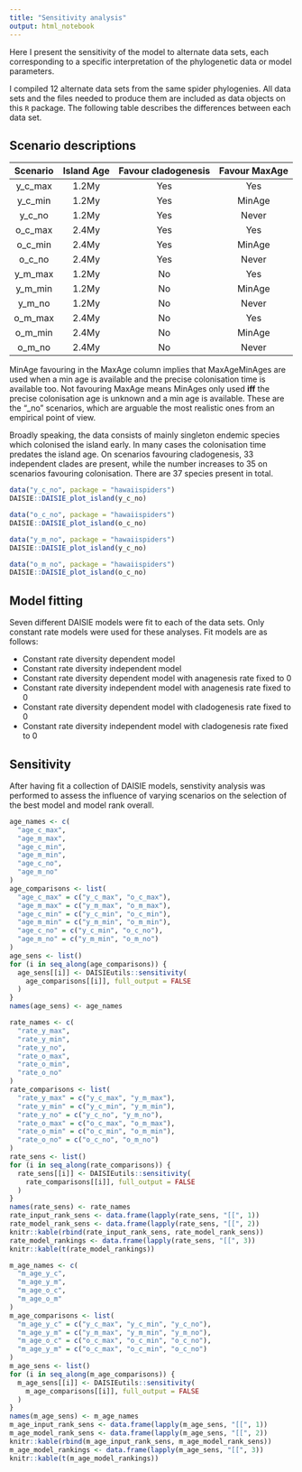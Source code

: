 ```yaml
---
title: "Sensitivity analysis"
output: html_notebook
---
```


Here I present the sensitivity of the model to alternate data sets, each corresponding to a specific interpretation of the phylogenetic data or model parameters.

I compiled 12 alternate data sets from the same spider phylogenies. All data sets and the files needed to produce them are included as data objects on this `R` package. The following table describes the differences between each data set.

## Scenario descriptions
|Scenario|Island Age|Favour cladogenesis|Favour MaxAge|
|:------:|:--------:|:-----------------:|:-----------:|
| y_c_max|   1.2My  |        Yes        |     Yes     |
| y_c_min|   1.2My  |        Yes        |     MinAge  |
| y_c_no |   1.2My  |        Yes        |     Never   |
| o_c_max|   2.4My  |        Yes        |     Yes     |
| o_c_min|   2.4My  |        Yes        |     MinAge  |
| o_c_no |   2.4My  |        Yes        |     Never   |
| y_m_max|   1.2My  |        No         |     Yes     |
| y_m_min|   1.2My  |        No         |     MinAge  |
| y_m_no |   1.2My  |        No         |     Never   |
| o_m_max|   2.4My  |        No         |     Yes     |
| o_m_min|   2.4My  |        No         |     MinAge  |
| o_m_no |   2.4My  |        No         |     Never   |

MinAge favouring in the MaxAge column implies that MaxAgeMinAges are used when a min age is available and the precise colonisation time is available too. Not favouring MaxAge means MinAges only used **iff** the precise colonisation age is unknown and a min age is available. These are the "\_no" scenarios, which are arguable the most realistic ones from an empirical point of view.

Broadly speaking, the data consists of mainly singleton endemic species which colonised the island early. In many cases the colonisation time predates the island age. On scenarios favouring cladogenesis, 33 independent clades are present, while the number increases to 35 on scenarios favouring colonisation. There are 37 species present in total.

```r
data("y_c_no", package = "hawaiispiders")
DAISIE::DAISIE_plot_island(y_c_no)

data("o_c_no", package = "hawaiispiders")
DAISIE::DAISIE_plot_island(o_c_no)

data("y_m_no", package = "hawaiispiders")
DAISIE::DAISIE_plot_island(y_c_no)

data("o_m_no", package = "hawaiispiders")
DAISIE::DAISIE_plot_island(o_c_no)
```



## Model fitting

Seven different DAISIE models were fit to each of the data sets. Only constant rate models were used for these analyses.
Fit models are as follows:

* Constant rate diversity dependent model
* Constant rate diversity independent model
* Constant rate diversity dependent model with anagenesis rate fixed to 0
* Constant rate diversity independent model with anagenesis rate fixed to 0
* Constant rate diversity dependent model with cladogenesis rate fixed to 0
* Constant rate diversity independent model with cladogenesis rate fixed to 0

## Sensitivity

After having fit a collection of DAISIE models, senstivity analysis was performed to assess the influence of varying scenarios on the selection of the best model and model rank overall.

```r
age_names <- c(
  "age_c_max",
  "age_m_max",
  "age_c_min",
  "age_m_min",
  "age_c_no",
  "age_m_no"
)
age_comparisons <- list(
  "age_c_max" = c("y_c_max", "o_c_max"),
  "age_m_max" = c("y_m_max", "o_m_max"),
  "age_c_min" = c("y_c_min", "o_c_min"),
  "age_m_min" = c("y_m_min", "o_m_min"),
  "age_c_no" = c("y_c_min", "o_c_no"),
  "age_m_no" = c("y_m_min", "o_m_no")
)
age_sens <- list()
for (i in seq_along(age_comparisons)) {
  age_sens[[i]] <- DAISIEutils::sensitivity(
    age_comparisons[[i]], full_output = FALSE
  )
}
names(age_sens) <- age_names

rate_names <- c(
  "rate_y_max",
  "rate_y_min",
  "rate_y_no",
  "rate_o_max",
  "rate_o_min",
  "rate_o_no"
)
rate_comparisons <- list(
  "rate_y_max" = c("y_c_max", "y_m_max"),
  "rate_y_min" = c("y_c_min", "y_m_min"),
  "rate_y_no" = c("y_c_no", "y_m_no"),
  "rate_o_max" = c("o_c_max", "o_m_max"),
  "rate_o_min" = c("o_c_min", "o_m_min"),
  "rate_o_no" = c("o_c_no", "o_m_no")
)
rate_sens <- list()
for (i in seq_along(rate_comparisons)) {
  rate_sens[[i]] <- DAISIEutils::sensitivity(
    rate_comparisons[[i]], full_output = FALSE
  )
}
names(rate_sens) <- rate_names
rate_input_rank_sens <- data.frame(lapply(rate_sens, "[[", 1))
rate_model_rank_sens <- data.frame(lapply(rate_sens, "[[", 2))
knitr::kable(rbind(rate_input_rank_sens, rate_model_rank_sens))
rate_model_rankings <- data.frame(lapply(rate_sens, "[[", 3))
knitr::kable(t(rate_model_rankings))

m_age_names <- c(
  "m_age_y_c",
  "m_age_y_m",
  "m_age_o_c",
  "m_age_o_m"
)
m_age_comparisons <- list(
  "m_age_y_c" = c("y_c_max", "y_c_min", "y_c_no"),
  "m_age_y_m" = c("y_m_max", "y_m_min", "y_m_no"),
  "m_age_o_c" = c("o_c_max", "o_c_min", "o_c_no"),
  "m_age_y_m" = c("o_c_max", "o_c_min", "o_c_no")
)
m_age_sens <- list()
for (i in seq_along(m_age_comparisons)) {
  m_age_sens[[i]] <- DAISIEutils::sensitivity(
    m_age_comparisons[[i]], full_output = FALSE
  )
}
names(m_age_sens) <- m_age_names
m_age_input_rank_sens <- data.frame(lapply(m_age_sens, "[[", 1))
m_age_model_rank_sens <- data.frame(lapply(m_age_sens, "[[", 2))
knitr::kable(rbind(m_age_input_rank_sens, m_age_model_rank_sens))
m_age_model_rankings <- data.frame(lapply(m_age_sens, "[[", 3))
knitr::kable(t(m_age_model_rankings))
```


